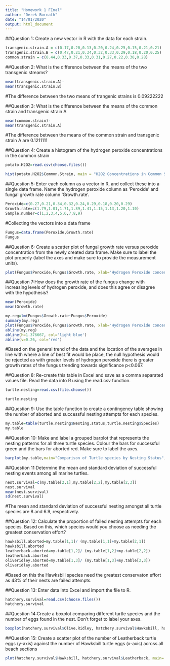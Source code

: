 ```yaml
---
title: "Homework 1 FInal"
author: "Derek Bornath"
date: "14/01/2020"
output: html_document
---
```



##Question 1: Create a new vector in R with the data for each strain.
```r
transgenic.strain.A = c(0.17,0.20,0.13,0.20,0.24,0.25,0.15,0.21,0.21)
transgenic.strain.B = c(0.47,0.21,0.34,0.32,0.33,0.29,0.18,0.20,0.25)
common.strain = c(0.44,0.33,0.37,0.33,0.31,0.27,0.22,0.30,0.28)
```


##Question 2: What is the difference between the means of the two transgenic streams?

```r
mean(transgenic.strain.A)-
mean(transgenic.strain.B)
```
#The difference between the two means of trangenic strains is 0.09222222


##Question 3: What is the difference between the means of the common strain and transgenic strain A
```r
mean(common.strain)-
mean(transgenic.strain.A)
```
#The difference between the means of the common strain and transgenic strain A are 0.1211111


##Question 4: Create a histogram of the hydrogen peroxide concentrations in the common strain
```r
potato.H2O2=read.csv(choose.files())
```
```r
hist(potato.H2O2$Common.Strain, main = "H2O2 Concentrations in Common Strain Potato Plant Leaf Tissues", xlab="H2O2 Concentration (umoles/g)", ylab="Observed Frequency")
```


##Question 5: Enter each column as a vector in R, and collect these into a single data frame. Name the hydrogen peroxide column as 'Peroxide' and fungal growth rate column 'Growth.rate'.
```r
Peroxide=c(0.27,0.21,0.34,0.32,0.24,0.29,0.18,0.20,0.29)
Growth.rate=c(1.79,1.01,1.71,1.89,1.41,1.15,1.13,1.20,1.10)
Sample.number=c(1,2,3,4,5,6,7,8,9)
```
#Collecting the vectors into a data frame

```r
Fungus=data.frame(Peroxide,Growth.rate)
Fungus
```


##Question 6: Create a scatter plot of fungal growth rate versus peroxide concentration from the newly created data frame. Make sure to label the plot properly (label the axes and make sure to provide the measurement units).
```r
plot(Fungus$Peroxide,Fungus$Growth.rate, xlab='Hydrogen Peroxide concentration (umoles/g)', ylab= 'Growth Rate (cm/day)', main='Potato Leaf Fungal Resistance')
```


##Question 7:How does the growth rate of the fungus change with increasing levels of hydrogen peroxide, and does this agree or disagree with the hypothesis?
```r
mean(Peroxide)
mean(Growth.rate)
```
```r

my.reg=lm(Fungus$Growth.rate~Fungus$Peroxide)
summary(my.reg)
plot(Fungus$Peroxide,Fungus$Growth.rate, xlab='Hydrogen Peroxide concentration (umoles/g)', ylab= 'Growth Rate (cm/day)', main='Potato Leaf Fungal Resistance')
abline(my.reg)
abline(h=1.376667, col='light blue')
abline(v=0.26, col='red')

```

#Based on the general trend of the data and the location of the averages in line with where a line of best fit would be place, the null hypothesis would be rejected as with greater levels of hydrogen peroxide there is greater growth rates of the fungus trending towards significance p<0.067.


##Question 8: Re-create this table in Excel and save as a comma separated values file. Read the data into R using the read.csv function.
```r
turtle.nesting=read.csv(file.choose())
```
```r
turtle.nesting
```


##Question 9: Use the table function to create a contingency table showing the number of aborted and successful nesting attempts for each species.
```r
my.table=table(turtle.nesting$Nesting.status,turtle.nesting$Species)
my.table
```


##Question 10: Make and label a grouped barplot that represents the nesting patterns for all three turtle species. Colour the bars for successful green and the bars for aborted red. Make sure to label the axes.
```r
barplot(my.table,main="Comparison of Turtle species by Nesting Status", xlab='Turtle Species', ylab= 'Observed Nest Frequency', col = c('red','green'), beside=TRUE)
```


##Question 11:Determine the mean and standard deviation of successful nesting events among all marine turtles.
```r
nest.survival=c(my.table[2,1],my.table[2,2],my.table[2,3])
nest.survival
mean(nest.survival)
sd(nest.survival)
```
#The mean and standard deviation of successful nesting amongst all turtle species are 8 and 6.9, respectively.


##Question 12: Calculate the proportion of failed nesting attempts for each species. Based on this, which species would you choose as needing the greatest conservation effort?
```r
hawksbill.aborted=my.table[1,1]/ (my.table[1,1]+my.table[2,1])
hawksbill.aborted
leatherback.aborted=my.table[1,2]/ (my.table[1,2]+my.table[2,2])
leatherback.aborted
oliveridley.aborted=my.table[1,3]/ (my.table[1,3]+my.table[2,3])
oliveridley.aborted
```
#Based on this the Hawksbill species need the greatest conservaton effort as 43% of their nests are failed attempts.


##Question 13: Enter data into Excel and import the file to R.
```r
hatchery.survival=read.csv(choose.files())
hatchery.survival
```


##Question 14:Create a boxplot comparing different turtle species and the number of eggs found in the nest. Don't forget to label your axes.
```r
boxplot(hatchery.survival$Olive.Ridley, hatchery.survival$Hawksbill, hatchery.survival$Leatherback, names=c("Olive Ridley", "Hawksbill", "Leatherback"), main= "Turtle eggs laid by species", ylab='Eggs Laid', xlab='Turtle Species', col=c('red', 'light blue','green'))
```


##Question 15: Create a scatter plot of the number of Leatherback turtle eggs (y-axis) against the number of Hawksbill turtle eggs (x-axis) across all beach sections
```r
plot(hatchery.survival$Hawksbill, hatchery.survival$Leatherback, main='Comparing Turtle Eggs Laid', xlab='Hawksbill Turtles', ylab='Leatherback Turtles', xlim = c(100,150), ylim=c(85,150))
```

